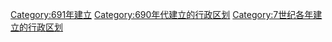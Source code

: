 [[Category:691年建立|Category:691年建立]]
[[Category:690年代建立的行政区划|Category:690年代建立的行政区划]]
[[Category:7世纪各年建立的行政区划|Category:7世纪各年建立的行政区划]]